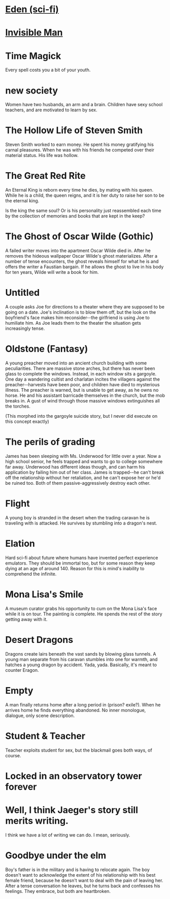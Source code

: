 = [[Eden (sci-fi)]] =

= [[Invisible Man]] =

= Time Magick =

Every spell costs you a bit of your youth. 

= new society =

Women have two husbands, an arm and a brain.
Children have sexy school teachers, and are motivated to learn by sex.

= The Hollow Life of Steven Smith =

Steven Smith worked to earn money. He spent his money gratifying his carnal pleasures. When he was with his friends he competed over their material status. His life was hollow.

= The Great Red Rite =

An Eternal King is reborn every time he dies, by mating with his queen. While he is a child, the queen reigns, and it is her duty to raise her son to be the eternal king.

Is the king the same soul? Or is his personality just reassembled each time by the collection of memories and books that are kept in the keep?

= The Ghost of Oscar Wilde (Gothic) =

A failed writer moves into the apartment Oscar Wilde died in. After he removes the hideous wallpaper Oscar Wilde's ghost materializes. After a number of tense encounters, the ghost reveals himself for what he is and offers the writer a Faustian bargain. If he allows the ghost to live in his body for ten years, Wilde will write a book for him.

= Untitled =

A couple asks Joe for directions to a theater where they are supposed to be going on a date. Joe's inclination is to blow them off, but the look on the boyfriend's face makes him reconsider--the girlfriend is using Joe to humiliate him. As Joe leads them to the theater the situation gets increasingly tense.



= Oldstone (Fantasy) =

A young preacher moved into an ancient church building with some peculiarities. There are massive stone arches, but there has never been glass to complete the windows. Instead, in each window sits a gargoyle. One day a wandering cultist and charlatan incites the villagers against the preacher--harvests have been poor, and children have died to mysterious illness. The preacher is warned, but is unable to get away, as he owns no horse. He and his assistant barricade themselves in the church, but the mob breaks in. A gust of wind through those massive windows extinguishes all the torches.

(This morphed into the gargoyle suicide story, but I never did execute on this concept exactly)

= The perils of grading =

James has been sleeping with Ms. Underwood for little over a year. Now a high school senior, he feels trapped and wants to go to college somewhere far away. Underwood has different ideas though, and can harm his application by failing him out of her class. James is trapped--he can't break off the relationship without her retaliation, and he can't expose her or he'd be ruined too. Both of them passive-aggressively destroy each other.

= Flight =

A young boy is stranded in the desert when the trading caravan he is traveling with is attacked. He survives by stumbling into a dragon's nest.

= Elation =

Hard sci-fi about future where humans have invented perfect experience emulators. They should be immortal too, but for some reason they keep dying at an age of around 140. Reason for this is mind's inability to comprehend the infinite.

= Mona Lisa's Smile =

A museum curator grabs his opportunity to cum on the Mona Lisa's face while it is on tour. The painting is complete. He spends the rest of the story getting away with it.

= Desert Dragons =

Dragons create lairs beneath the vast sands by blowing glass tunnels. A young man separate from his caravan stumbles into one for warmth, and hatches a young dragon by accident. Yada, yada. Basically, it's meant to counter Eragon.

= Empty =

A man finally returns home after a long period in (prison? exile?). When he arrives home he finds everything abandoned. No inner monologue, dialogue, only scene description.

= Student & Teacher =

Teacher exploits student for sex, but the blackmail goes both ways, of course.

= Locked in an observatory tower forever =

= Well, I think Jaeger's story still merits writing. =

I think we have a lot of writing we can do. I mean, seriously.

= Goodbye under the elm =

Boy's father is in the military and is having to relocate again. The boy doesn't want to acknowledge the extent of his relationship with his best female friend, because he doesn't want to deal with the pain of leaving her. After a tense conversation he leaves, but he turns back and confesses his feelings. They embrace, but both are heartbroken.

